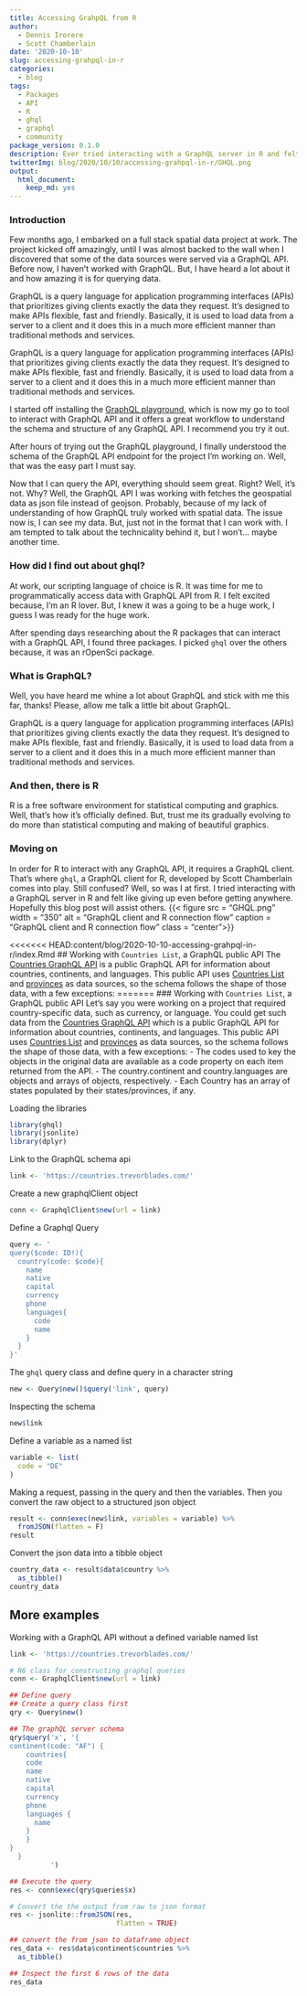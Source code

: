 ```yaml
---
title: Accessing GrahpQL from R
author:
  - Dennis Irorere
  - Scott Chamberlain
date: '2020-10-10'
slug: accessing-grahpql-in-r
categories:
  - blog
tags:
  - Packages
  - API
  - R
  - ghql
  - graphql
  - community
package_version: 0.1.0
description: Ever tried interacting with a GraphQL server in R and felt like giving up even before getting anywhere? Well, I have been there and I wrote this blog post to assist others.
twitterImg: blog/2020/10/10/accessing-grahpql-in-r/GHQL.png
output:
  html_document:
    keep_md: yes
---
```

### Introduction
Few months ago, I embarked on a full stack spatial data project at work. The project kicked off amazingly, until I was almost backed to the wall when I discovered that some of the data sources were served via a GraphQL API. Before now, I haven't worked with GraphQL. But, I have heard a lot about it and how amazing it is for querying data. 

GraphQL is a query language for application programming interfaces (APIs) that prioritizes giving clients exactly the data they request. It's designed to make APIs flexible, fast and friendly. Basically, it is used to load data from a server to a client and it does this in a much more efficient manner than traditional methods and services.

GraphQL is a query language for application programming interfaces (APIs) that prioritizes giving clients exactly the data they request. It's designed to make APIs flexible, fast and friendly. Basically, it is used to load data from a server to a client and it does this in a much more efficient manner than traditional methods and services.

I started off installing the [GraphQL playground](https://www.graphqlbin.com/v2/new), which is now my go to tool to interact with GraphQL API and it offers a great workflow to understand the schema and structure of any GraphQL API. I recommend you try it out.

After hours of trying out the GraphQL playground, I finally understood the schema of the GraphQL API endpoint for the project I'm working on. Well, that was the easy part I must say. 

Now that I can query the API, everything should seem great. Right? Well, it's not. Why? Well, the GraphQL API I was working with fetches the geospatial data as json file instead of geojson. Probably, because of my lack of understanding of how GraphQL truly worked with spatial data. The issue now is, I can see my data. But, just not in the format that I can work with. I am tempted to talk about the technicality behind it, but I won't... maybe another time. 

### How did I find out about ghql?
At work, our scripting language of choice is R. It was time for me to programmatically access data with GraphQL API from R. I felt excited because, I'm an R lover. But, I knew it was a going to be a huge work, I guess I was ready for the huge work. 

After spending days researching about the R packages that can interact with a GraphQL API, I found three packages. I picked `ghql` over the others because, it was an rOpenSci package.

### What is GraphQL?
Well, you have heard me whine a lot about GraphQL and stick with me this far, thanks! Please, allow me talk a little bit about GraphQL.

GraphQL is a query language for application programming interfaces (APIs) that prioritizes giving clients exactly the data they request. It's designed to make APIs flexible, fast and friendly. Basically, it is used to load data from a server to a client and it does this in a much more efficient manner than traditional methods and services.

### And then, there is R
R is a free software environment for statistical computing and graphics. Well, that's how it's officially defined. But, trust me its gradually evolving to do more than statistical computing and making of beautiful graphics.

### Moving on
In order for R to interact with any GraphQL API, it requires a GraphQL client. That's where `ghql`, a GraphQL client for R, developed by Scott Chamberlain comes into play. Still confused? Well, so was I at first. I tried interacting with a GraphQL server in R and felt like giving up even before getting anywhere. Hopefully this blog post will assist others.
<!--html_preserve-->
{{< figure src = "GHQL.png" width = "350" alt = "GraphQL client and R connection flow" caption = "GraphQL client and R connection flow" class = "center">}}
<!--/html_preserve-->

<<<<<<< HEAD:content/blog/2020-10-10-accessing-grahpql-in-r/index.Rmd
## Working with `Countries List`, a GraphQL public API
The [Countries GraphQL API](https://github.com/trevorblades/countries) is a public GraphQL API for information about countries, continents, and languages. This public API uses [Countries List](https://annexare.github.io/Countries/) and [provinces](https://github.com/substack/provinces) as data sources, so the schema follows the shape of those data, with a few exceptions:
=======
### Working with `Countries List`, a GraphQL public API
Let's say you were working on a project that required country-specific data, such as currency, or language. You could get such data from the [Countries GraphQL API](https://github.com/trevorblades/countries) which is a public GraphQL API for information about countries, continents, and languages. This public API uses [Countries List](https://annexare.github.io/Countries/) and [provinces](https://github.com/substack/provinces) as data sources, so the schema follows the shape of those data, with a few exceptions:
- The codes used to key the objects in the original data are available as a code property on each item returned from the API.
- The country.continent and country.languages are objects and arrays of objects, respectively.
- Each Country has an array of states populated by their states/provinces, if any.

Loading the libraries
```r
library(ghql)
library(jsonlite)
library(dplyr)
```

Link to the GraphQL schema api
```r
link <- 'https://countries.trevorblades.com/'
```

Create a new graphqlClient object 
```r
conn <- GraphqlClient$new(url = link)
```

Define a Graphql Query
```r
query <- '
query($code: ID!){
  country(code: $code){
    name
    native
    capital
    currency
    phone
    languages{
      code
      name
    }
  }
}'
```

The `ghql` query class and define query in a character string
```r
new <- Query$new()$query('link', query)
```

Inspecting the schema
```r
new$link
```

Define a variable as a named list
```r
variable <- list(
  code = "DE"
)
```

Making a request, passing in the query and then the variables. Then you convert the raw object to a structured json object
```r
result <- conn$exec(new$link, variables = variable) %>% 
  fromJSON(flatten = F)
result
```

Convert the json data into a tibble object
```r
country_data <- result$data$country %>% 
  as_tibble()
country_data
```

## More examples
Working with a GraphQL API without a defined variable named list

```r
link <- 'https://countries.trevorblades.com/'

# R6 class for constructing graphql queries
conn <- GraphqlClient$new(url = link)

## Define query
## Create a query class first
qry <- Query$new()

## The graphQL server schema 
qry$query('x', '{
continent(code: "AF") {
    countries{
    code
    name
    native
    capital
    currency
    phone
    languages {
      name
    }
    }
}
  }
          ')

## Execute the query
res <- conn$exec(qry$queries$x)

# Convert the the output from raw to json format
res <- jsonlite::fromJSON(res, 
                          flatten = TRUE)

## convert the from json to dataframe object
res_data <- res$data$continent$countries %>% 
  as_tibble()

## Inspect the first 6 rows of the data
res_data

```
